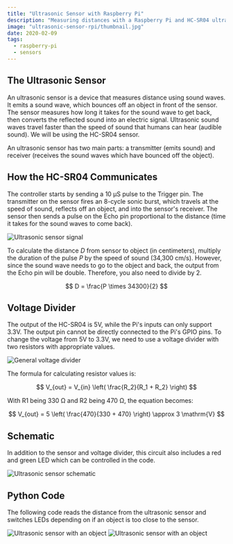 ```yaml
---
title: "Ultrasonic Sensor with Raspberry Pi"
description: "Measuring distances with a Raspberry Pi and HC-SR04 ultrasonic sensor"
image: "ultrasonic-sensor-rpi/thumbnail.jpg"
date: 2020-02-09
tags:
  - raspberry-pi
  - sensors
---
```



## The Ultrasonic Sensor

An ultrasonic sensor is a device that measures distance using sound waves. It emits a sound wave, which bounces off an object in front of the sensor. The sensor measures how long it takes for the sound wave to get back, then converts the reflected sound into an electric signal. Ultrasonic sound waves travel faster than the speed of sound that humans can hear (audible sound). We will be using the HC-SR04 sensor.

An ultrasonic sensor has two main parts: a transmitter (emits sound) and receiver (receives the sound waves which have bounced off the object).

## How the HC-SR04 Communicates

The controller starts by sending a 10 &mu;S pulse to the Trigger pin. The transmitter on the sensor fires an 8-cycle sonic burst, which travels at the speed of sound, reflects off an object, and into the sensor's receiver. The sensor then sends a pulse on the Echo pin proportional to the distance (time it takes for the sound waves to come back).

![Ultrasonic sensor signal](@img/ultrasonic-sensor-rpi/signal.png)

To calculate the distance $D$ from sensor to object (in centimeters), multiply the duration of the pulse $P$ by the speed of sound (34,300 cm/s). However, since the sound wave needs to go to the object and back, the output from the Echo pin will be double. Therefore, you also need to divide by 2.

$$
D = \frac{P \times 34300}{2}
$$

## Voltage Divider

The output of the HC-SR04 is 5V, while the Pi's inputs can only support 3.3V. The output pin cannot be directly connected to the Pi's GPIO pins. To change the voltage from 5V to 3.3V, we need to use a voltage divider with two resistors with appropriate values.

![General voltage divider](@img/ultrasonic-sensor-rpi/divider.png)

The formula for calculating resistor values is:

$$
V_{out} = V_{in} \left( \frac{R_2}{R_1 + R_2} \right)
$$

With R1 being 330 &ohm; and R2 being 470 &ohm;, the equation becomes:

$$
V_{out} = 5 \left( \frac{470}{330 + 470} \right) \approx 3 \mathrm{V}
$$

## Schematic

In addition to the sensor and voltage divider, this circuit also includes a red and green LED which can be controlled in the code.

![Ultrasonic sensor schematic](@img/ultrasonic-sensor-rpi/schematic.png)

## Python Code

The following code reads the distance from the ultrasonic sensor and switches LEDs depending on if an object is too close to the sensor.

<CodeFile src="code/ultrasonic_sensor_rpi.py" />

![Ultrasonic sensor with an object](@img/ultrasonic-sensor-rpi/object.jpg)
![Ultrasonic sensor with an object](@img/ultrasonic-sensor-rpi/object2.jpg)
